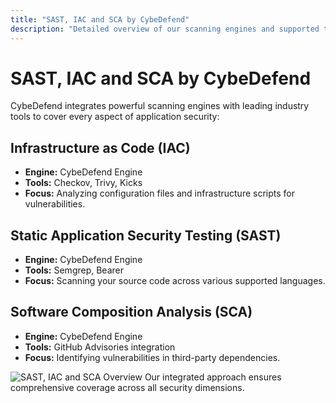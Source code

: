 ```yaml
---
title: "SAST, IAC and SCA by CybeDefend"
description: "Detailed overview of our scanning engines and supported tools for IAC, SAST, and SCA."
---
```


# SAST, IAC and SCA by CybeDefend

CybeDefend integrates powerful scanning engines with leading industry tools to cover every aspect of application security:

## Infrastructure as Code (IAC)
- **Engine:** CybeDefend Engine  
- **Tools:** Checkov, Trivy, Kicks  
- **Focus:** Analyzing configuration files and infrastructure scripts for vulnerabilities.

## Static Application Security Testing (SAST)
- **Engine:** CybeDefend Engine  
- **Tools:** Semgrep, Bearer  
- **Focus:** Scanning your source code across various supported languages.

## Software Composition Analysis (SCA)
- **Engine:** CybeDefend Engine  
- **Tools:** GitHub Advisories integration  
- **Focus:** Identifying vulnerabilities in third-party dependencies.

<Frame>
  <img src="/images/sast-iac-sca.png" alt="SAST, IAC and SCA Overview" style={{ borderRadius: '0.5rem' }} />
</Frame>

<Tip>
  Our integrated approach ensures comprehensive coverage across all security dimensions.
</Tip>
